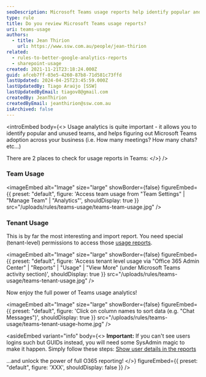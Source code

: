 ```yaml
---
seoDescription: Microsoft Teams usage reports help identify popular and unused teams, track adoption, and monitor meeting and chat activity.
type: rule
title: Do you review Microsoft Teams usage reports?
uri: teams-usage
authors:
  - title: Jean Thirion
    url: https://www.ssw.com.au/people/jean-thirion
related:
  - rules-to-better-google-analytics-reports
  - sharepoint-usage
created: 2021-11-21T23:18:24.000Z
guid: afceb7ff-03e5-4260-87b8-71d581c73ffd
lastUpdated: 2024-04-25T23:45:59.000Z
lastUpdatedBy: Tiago Araújo [SSW]
lastUpdatedByEmail: tiagov8@gmail.com
createdBy: JeanThirion
createdByEmail: jeanthirion@ssw.com.au
isArchived: false
---
```


<introEmbed
  body={<>
Usage analytics is quite important - it allows you to identify popular and unused teams, and helps figuring out Microsoft Teams adoption across your business (i.e. How many meetings? How many chats? etc...)

There are 2 places to check for usage reports in Teams:
  </>}
/>
### Team Usage


<imageEmbed
  alt="Image"
  size="large"
  showBorder={false}
  figureEmbed={{
    preset: "default",
    figure: 'Access team usage from "Team Settings" | "Manage Team" | "Analytics"',
    shouldDisplay: true
  }}
  src="/uploads/rules/teams-usage/teams-team-usage.jpg"
/>

### Tenant Usage

This is by far the most interesting and import report. You need special (tenant-level) permissions to access those [usage reports](https://admin.microsoft.com/?source=applauncher#/reportsUsage/TeamsUserActivityV1).


<imageEmbed
  alt="Image"
  size="large"
  showBorder={false}
  figureEmbed={{
    preset: "default",
    figure: 'Access tenant level usage via "Office 365 Admin Center" | "Reports" | "Usage" | "View More" (under Microsoft Teams activity section)',
    shouldDisplay: true
  }}
  src="/uploads/rules/teams-usage/teams-tenant-usage.jpg"
/>

Now enjoy the full power of Teams usage analytics!


<imageEmbed
  alt="Image"
  size="large"
  showBorder={false}
  figureEmbed={{
    preset: "default",
    figure: 'Click on column names to sort data (e.g. "Chat Messages")',
    shouldDisplay: true
  }}
  src="/uploads/rules/teams-usage/teams-tenant-usage-home.jpg"
/>

<asideEmbed
  variant="info"
  body={<>
    **Important:** If you can't see users logins such but GUIDs instead, you will need some SysAdmin magic to make it happen. Simply follow these steps: [Show user details in the reports](https://docs.microsoft.com/en-AU/microsoft-365/admin/activity-reports/activity-reports?view=o365-worldwide#show-user-details-in-the-reports&WT.mc_id=M365-MVP-33518)

...and unlock the power of full O365 reporting!
  </>}
  figureEmbed={{
    preset: "default",
    figure: 'XXX',
    shouldDisplay: false
  }}
/>
